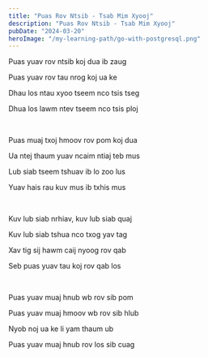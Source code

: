 ```yaml
---
title: "Puas Rov Ntsib - Tsab Mim Xyooj"
description: "Puas Rov Ntsib - Tsab Mim Xyooj"
pubDate: "2024-03-20"
heroImage: "/my-learning-path/go-with-postgresql.png"
---
```


Puas yuav rov ntsib koj dua ib zaug

Puas yuav rov tau nrog koj ua ke

Dhau los ntau xyoo tseem nco tsis tseg

Dhua los lawm ntev tseem nco tsis ploj

<br />

Puas muaj txoj hmoov rov pom koj dua

Ua ntej thaum yuav ncaim ntiaj teb mus

Lub siab tseem tshuav ib lo zoo lus

Yuav hais rau kuv mus ib txhis mus

<br />

Kuv lub siab nrhiav, kuv lub siab quaj

Kuv lub siab tshua nco txog yav tag

Xav tig sij hawm caij nyoog rov qab

Seb puas yuav tau koj rov qab los

<br />

Puas yuav muaj hnub wb rov sib pom

Puas yuav muaj hmoov wb rov sib hlub

Nyob noj ua ke li yam thaum ub

Puas yuav muaj hnub rov los sib cuag

